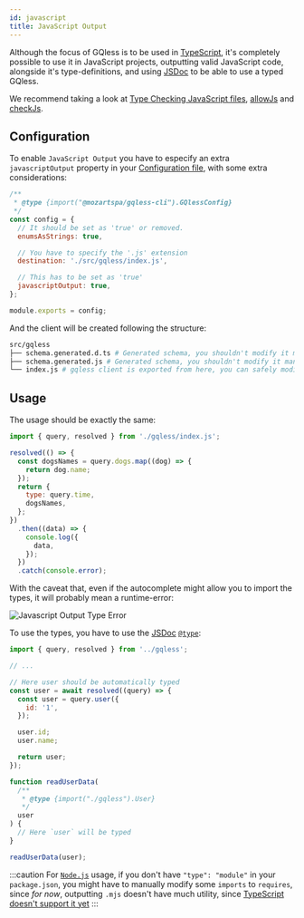 ```yaml
---
id: javascript
title: JavaScript Output
---
```


Although the focus of GQless is to be used in [TypeScript](https://www.typescriptlang.org/),
it's completely possible to use it in JavaScript projects, outputting valid JavaScript code,
alongside it's type-definitions, and using [JSDoc](https://www.typescriptlang.org/docs/handbook/jsdoc-supported-types.html)
to be able to use a typed GQless.

We recommend taking a look at [Type Checking JavaScript files](https://www.typescriptlang.org/docs/handbook/type-checking-javascript-files.html), [allowJs](https://www.typescriptlang.org/tsconfig#allowJs) and [checkJs](https://www.typescriptlang.org/tsconfig#checkJs).

## Configuration

To enable `JavaScript Output` you have to especify an extra `javascriptOutput` property in your [Configuration file](/cli/config), with some extra considerations:

```js
/**
 * @type {import("@mozartspa/gqless-cli").GQlessConfig}
 */
const config = {
  // It should be set as 'true' or removed.
  enumsAsStrings: true,

  // You have to specify the '.js' extension
  destination: './src/gqless/index.js',

  // This has to be set as 'true'
  javascriptOutput: true,
};

module.exports = config;
```

And the client will be created following the structure:

```bash
src/gqless
├── schema.generated.d.ts # Generated schema, you shouldn't modify it manually
├── schema.generated.js # Generated schema, you shouldn't modify it manually
└── index.js # gqless client is exported from here, you can safely modify it based on your needs
```

## Usage

The usage should be exactly the same:

```js
import { query, resolved } from './gqless/index.js';

resolved(() => {
  const dogsNames = query.dogs.map((dog) => {
    return dog.name;
  });
  return {
    type: query.time,
    dogsNames,
  };
})
  .then((data) => {
    console.log({
      data,
    });
  })
  .catch(console.error);
```

With the caveat that, even if the autocomplete might allow you to import the types, it will probably mean a runtime-error:

![Javascript Output Type Error](/img/javascript-output-type-error.png)

To use the types, you have to use the [JSDoc](https://www.typescriptlang.org/docs/handbook/jsdoc-supported-types.html) [`@type`](https://www.typescriptlang.org/docs/handbook/jsdoc-supported-types.html#type):

```js
import { query, resolved } from '../gqless';

// ...

// Here user should be automatically typed
const user = await resolved((query) => {
  const user = query.user({
    id: '1',
  });

  user.id;
  user.name;

  return user;
});

function readUserData(
  /**
   * @type {import("./gqless").User}
   */
  user
) {
  // Here `user` will be typed
}

readUserData(user);
```

:::caution
For [`Node.js`](https://nodejs.org/) usage, if you don't have `"type": "module"` in your `package.json`, you might have to manually modify some `imports` to `requires`,
since _for now_, outputting `.mjs` doesn't have much utility, since [TypeScript doesn't support it yet](https://github.com/microsoft/TypeScript/issues/18442)
:::
